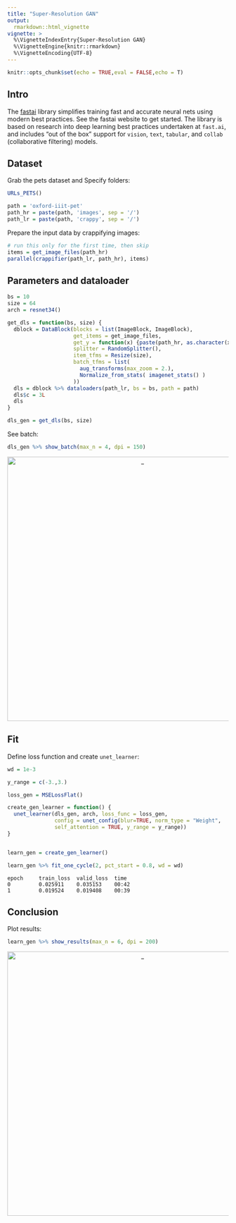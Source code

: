 ```yaml
---
title: "Super-Resolution GAN"
output:
  rmarkdown::html_vignette
vignette: >
  %\VignetteIndexEntry{Super-Resolution GAN}
  %\VignetteEngine{knitr::rmarkdown}
  %\VignetteEncoding{UTF-8}
---
```


```r
knitr::opts_chunk$set(echo = TRUE,eval = FALSE,echo = T)
```

## Intro

The [fastai](https://github.com/fastai/fastai) library simplifies training fast and accurate neural nets using modern best practices. See the fastai website to get started. The library is based on research into deep learning best practices undertaken at ```fast.ai```, and includes "out of the box" support for ```vision```, ```text```, ```tabular```, and ```collab``` (collaborative filtering) models.

## Dataset

Grab the pets dataset and Specify folders:

```r
URLs_PETS()

path = 'oxford-iiit-pet'
path_hr = paste(path, 'images', sep = '/')
path_lr = paste(path, 'crappy', sep = '/')
```

Prepare the input data by crappifying images:

```r
# run this only for the first time, then skip
items = get_image_files(path_hr)
parallel(crappifier(path_lr, path_hr), items)
```

## Parameters and dataloader

```r
bs = 10
size = 64
arch = resnet34()

get_dls = function(bs, size) {
  dblock = DataBlock(blocks = list(ImageBlock, ImageBlock),
                     get_items = get_image_files,
                     get_y = function(x) {paste(path_hr, as.character(x$name), sep = '/')},
                     splitter = RandomSplitter(),
                     item_tfms = Resize(size),
                     batch_tfms = list(
                       aug_transforms(max_zoom = 2.),
                       Normalize_from_stats( imagenet_stats() )
                     ))
  dls = dblock %>% dataloaders(path_lr, bs = bs, path = path)
  dls$c = 3L
  dls
}

dls_gen = get_dls(bs, size)
```

See batch:

```r
dls_gen %>% show_batch(max_n = 4, dpi = 150)
```


<center>

<img src="images/superresgan1.png" alt="_" style="width: 600px;"/>

</center>


## Fit

Define loss function and create ```unet_learner```:

```r
wd = 1e-3

y_range = c(-3.,3.)

loss_gen = MSELossFlat()

create_gen_learner = function() {
  unet_learner(dls_gen, arch, loss_func = loss_gen,
               config = unet_config(blur=TRUE, norm_type = "Weight", 
               self_attention = TRUE, y_range = y_range))
}


learn_gen = create_gen_learner()

learn_gen %>% fit_one_cycle(2, pct_start = 0.8, wd = wd)
```

```
epoch     train_loss  valid_loss  time
0         0.025911    0.035153    00:42
1         0.019524    0.019408    00:39
```

## Conclusion

Plot results:

```r
learn_gen %>% show_results(max_n = 6, dpi = 200)
```


<center>

<img src="images/superresgan.png" alt="_" style="width: 600px;"/>

</center>





